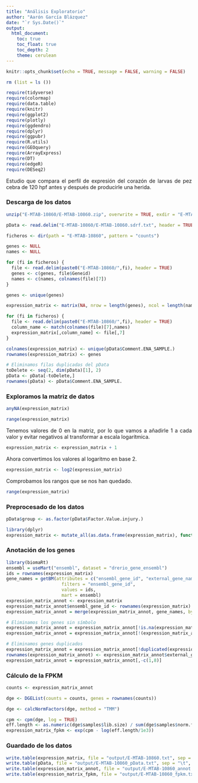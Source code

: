 ---
title: "Análisis Exploratorio"
author: "Aarón García Blázquez"
date: "`r Sys.Date()`"
output: 
  html_document:
    toc: true
    toc_float: true
    toc_depth: 2
    theme: cerulean
---

<style>
body {
text-align: justify}
</style>

```{r setup, echo=FALSE}
knitr::opts_chunk$set(echo = TRUE, message = FALSE, warning = FALSE)
```

```{r libraries, echo=FALSE}
rm (list = ls ())

require(tidyverse)
require(colormap)
require(data.table)
require(knitr)
require(ggplot2)
require(plotly)
require(ggdendro)
require(dplyr)
require(ggpubr)
require(R.utils)
require(GEOquery)
require(ArrayExpress)
require(DT)
require(edgeR)
require(DESeq2)
```

Estudio que compara el perfil de expresión del corazón de larvas de pez cebra de 120 hpf antes y después de producirle una herida.

### Descarga de los datos

```{r}
unzip("E-MTAB-10860/E-MTAB-10860.zip", overwrite = TRUE, exdir = "E-MTAB-10860")

pData <- read.delim("E-MTAB-10860/E-MTAB-10860.sdrf.txt", header = TRUE)

ficheros <- dir(path = "E-MTAB-10860", pattern = "counts")

genes <- NULL
names <- NULL

for (fi in ficheros) {
  file <- read.delim(paste0("E-MTAB-10860/",fi), header = TRUE)
  genes <- c(genes, file$Geneid)
  names <- c(names, colnames(file)[7])
}

genes <- unique(genes)

expression_matrix <- matrix(NA, nrow = length(genes), ncol = length(names))

for (fi in ficheros) {
  file <- read.delim(paste0("E-MTAB-10860/",fi), header = TRUE)
  column_name <- match(colnames(file)[7],names)
  expression_matrix[,column_name] <- file[,7]
}

colnames(expression_matrix) <- unique(pData$Comment.ENA_SAMPLE.)
rownames(expression_matrix) <- genes

# Eliminamos filas duplicadas del pData
toDelete <- seq(2, dim(pData)[1], 2)
pData <- pData[-toDelete,]
rownames(pData) <- pData$Comment.ENA_SAMPLE.
```

### Exploramos la matriz de datos

```{r}
anyNA(expression_matrix)
```

```{r}
range(expression_matrix)
```

Tenemos valores de 0 en la matriz, por lo que vamos a añadirle 1 a cada valor y evitar negativos al transformar a escala logarítmica.

```{r}
expression_matrix <- expression_matrix + 1
```

Ahora convertimos los valores al logaritmo en base 2.

```{r}
expression_matrix <- log2(expression_matrix)
```

Comprobamos los rangos que se nos han quedado.

```{r}
range(expression_matrix)
```

### Preprocesado de los datos

```{r}
pData$group <- as.factor(pData$Factor.Value.injury.)
```

```{r}
library(dplyr)
expression_matrix <- mutate_all(as.data.frame(expression_matrix), function(x) as.numeric(as.character(x)))
```

### Anotación de los genes

```{r}
library(biomaRt)
ensembl = useMart("ensembl", dataset = "drerio_gene_ensembl")
ids = rownames(expression_matrix)
gene_names = getBM(attributes = c("ensembl_gene_id", "external_gene_name"),
                     filters = "ensembl_gene_id",
                     values = ids,
                     mart = ensembl)
expression_matrix_annot <- expression_matrix
expression_matrix_annot$ensembl_gene_id <- rownames(expression_matrix)
expression_matrix_annot = merge(expression_matrix_annot, gene_names, by.y = "ensembl_gene_id", all.x = TRUE)

# Eliminamos los genes sin símbolo
expression_matrix_annot = expression_matrix_annot[!is.na(expression_matrix_annot$external_gene_name),]
expression_matrix_annot = expression_matrix_annot[!(expression_matrix_annot$external_gene_name == ""),]

# Eliminamos genes duplicados
expression_matrix_annot = expression_matrix_annot[!duplicated(expression_matrix_annot$external_gene_name),]
rownames(expression_matrix_annot) <- expression_matrix_annot$external_gene_name
expression_matrix_annot = expression_matrix_annot[,-c(1,8)]
```

### Cálculo de la FPKM

```{r}
counts <- expression_matrix_annot

dge <- DGEList(counts = counts, genes = rownames(counts))

dge <- calcNormFactors(dge, method = "TMM")

cpm <- cpm(dge, log = TRUE)
eff.length <- as.numeric(dge$samples$lib.size) / sum(dge$samples$norm.factors)
expression_matrix_fpkm <- exp(cpm - log(eff.length/1e3))
```

### Guardado de los datos

```{r}
write.table(expression_matrix, file = "output/E-MTAB-10860.txt", sep = "\t", quote = FALSE)
write.table(pData, file = "output/E-MTAB-10860_pData.txt", sep = "\t", quote = FALSE)
write.table(expression_matrix_annot, file = "output/E-MTAB-10860_annot.txt", sep = "\t", quote = FALSE)
write.table(expression_matrix_fpkm, file = "output/E-MTAB-10860_fpkm.txt", sep = "\t", quote = FALSE)
```




